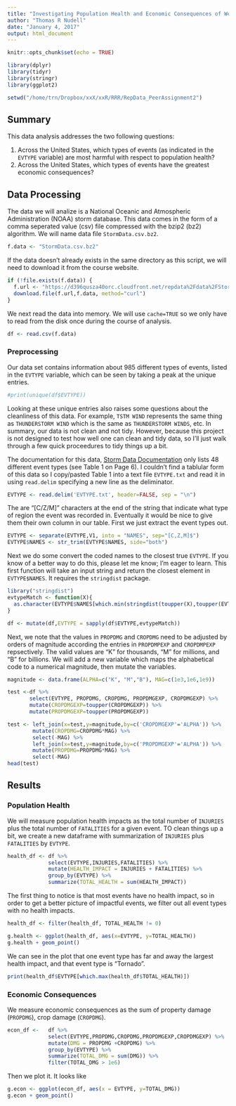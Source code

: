```yaml
---
title: "Investigating Population Health and Economic Consequences of Weather Events in the United States"
author: "Thomas R Nudell"
date: "January 4, 2017"
output: html_document
---
```


```r
knitr::opts_chunk$set(echo = TRUE)
```
```r
library(dplyr)
library(tidyr)
library(stringr)
library(ggplot2)
```

```r
setwd("/home/trn/Dropbox/xxX/xxR/RRR/RepData_PeerAssignment2")
```


## Summary

This data analysis addresses the two following questions:

1. Across the United States, which types of events (as indicated in the `EVTYPE` variable) are most harmful with respect to population health?
2. Across the United States, which types of events have the greatest economic consequences?

[//]: # (Summary of analysis)

## Data Processing
[//]: # (Describe how data is loaded into R and processed for analysis, starting from Raw Data)

The data we will analize is a National Oceanic and Atmospheric Administration (NOAA) storm database. This data comes in the form of a comma seperated value (csv) file compressed with the bzip2 (bz2) algorithm.
We will name data file `StormData.csv.bz2`. 
```r
f.data <- "StormData.csv.bz2"
```

If the data doesn't already exists in the same directory as this script, we will need to download it from the course website. 

```r
if (!file.exists(f.data)) {
  f.url <- "https://d396qusza40orc.cloudfront.net/repdata%2Fdata%2FStormData.csv.bz2"
  download.file(f.url,f.data, method="curl")
}
```

We next read the data into memory. We will use `cache=TRUE` so we only have to read from the disk once during the course of analysis. 

```r
df <- read.csv(f.data)
```

### Preprocessing
Our data set contains information about 985 different types of events, listed in the `EVTYPE` variable, which can be seen by taking a peak at the unique entries. 
```r
#print(unique(df$EVTYPE))
```

Looking at these unique entries also raises some questions about the cleanliness of this data. For example, `TSTM WIND` represents the same thing as `THUNDERSTORM WIND` which is the same as `THUNDERSTORM WINDS`, etc. In summary, our data is not clean and not tidy. However, because this project is not designed to test how well one can clean and tidy data, so I'll just walk through a few quick proceedures to tidy things up a bit. 

The documentation for this data, [Storm Data Documentation](https://d396qusza40orc.cloudfront.net/repdata%2Fpeer2_doc%2Fpd01016005curr.pdf) only lists 48 different event types (see Table 1 on Page 6). I couldn't find a tablular form of this data so I copy/pasted Table 1 into a text file `EVTYPE.txt` and read it in using `read.delim` specifying a new line as the deliminator. 

```r
EVTYPE <- read.delim('EVTYPE.txt', header=FALSE, sep = "\n")
```
The are "[C/Z/M]" characters at the end of the string that indicate what type of region the event was recorded in. Eventually it would be nice to give them their own column in our table. First we just extract the event types out. 

```r
EVTYPE <- separate(EVTYPE,V1, into = "NAMES", sep="[C,Z,M]$")
EVTYPE$NAMES <- str_trim(EVTYPE$NAMES, side="both")
```

Next we do some convert the coded names to the closest true `EVTYPE`. If you know of a better way to do this, please let me know; I'm eager to learn. This first function will take an input string and return the closest element in `EVTYPE$NAMES`. It requires the `stringdist` package. 

```r
library("stringdist")
evtypeMatch <- function(X){
  as.character(EVTYPE$NAMES[which.min(stringdist(toupper(X),toupper(EVTYPE$NAMES)))])
} 

df <- mutate(df,EVTYPE = sapply(df$EVTYPE,evtypeMatch))
```


Next, we note that the values in `PROPDMG` and `CROPDMG` need to be adjusted by orders of magnitude according the entries in `PROPDMPEXP` and `CROPDMPEXP` repsectively. The valid values are “K” for thousands, “M” for millions, and “B” for billions. We will add a new variable which maps the alphabetical code to a numerical magnitude, then mutate the variables.  

```r
magnitude <- data.frame(ALPHA=c("K", "M","B"), MAG=c(1e3,1e6,1e9))
```


```r
test <-df %>% 
       select(EVTYPE, PROPDMG, CROPDMG, PROPDMGEXP, CROPDMGEXP) %>%
       mutate(CROPDMGEXP=toupper(CROPDMGEXP)) %>%
       mutate(PROPDMGEXP=toupper(PROPDMGEXP))

test <- left_join(x=test,y=magnitude,by=c('CROPDMGEXP'='ALPHA')) %>%
        mutate(CROPDMG=CROPDMG*MAG) %>%
        select(-MAG) %>%
        left_join(x=test,y=magnitude,by=c('PROPDMGEXP'='ALPHA')) %>%
        mutate(PROPDMG=PROPDMG*MAG) %>%
        select(-MAG)
head(test)
```



## Results 

[//]: # (Main results including 1--3 figures with descriptive captions)

### Population Health
We will measure population health impacts as the total number of `INJURIES` plus the total number of `FATALITIES` for a given event. TO clean things up a bit, we create a new dataframe with summarization of `INJURIES` plus `FATALITIES` by `EVTYPE`.
```r
health_df <- df %>% 
             select(EVTYPE,INJURIES,FATALITIES) %>%
             mutate(HEALTH_IMPACT = INJURIES + FATALITIES) %>%
             group_by(EVTYPE) %>%
             summarize(TOTAL_HEALTH = sum(HEALTH_IMPACT))
```

The first thing to notice is that most events have no health impact, so in order to get a better picture of impactful events, we filter out all event types with no health impacts. 

```r
health_df <- filter(health_df, TOTAL_HEALTH != 0)
```

```r
g.health <- ggplot(health_df, aes(x=EVTYPE, y=TOTAL_HEALTH))
g.health + geom_point()
```


We can see in the plot that one event type has far and away the largest health impact, and that event type is "Tornado".
```r
print(health_df$EVTYPE[which.max(health_df$TOTAL_HEALTH)])
```

### Economic Consequences 

We measure economic consequences as the sum of property damage (`PROPDMG`), crop damage (`CROPDMG`). 

```r
econ_df <-   df %>% 
             select(EVTYPE,PROPDMG,CROPDMG,PROPDMGEXP,CROPDMGEXP) %>%
             mutate(DMG = PROPDMG +CROPDMG) %>%
             group_by(EVTYPE) %>%
             summarize(TOTAL_DMG = sum(DMG)) %>%
             filter(TOTAL_DMG > 1e6)
```

Then we plot it. It looks like 
```r
g.econ <- ggplot(econ_df, aes(x = EVTYPE, y=TOTAL_DMG))
g.econ + geom_point()
```

